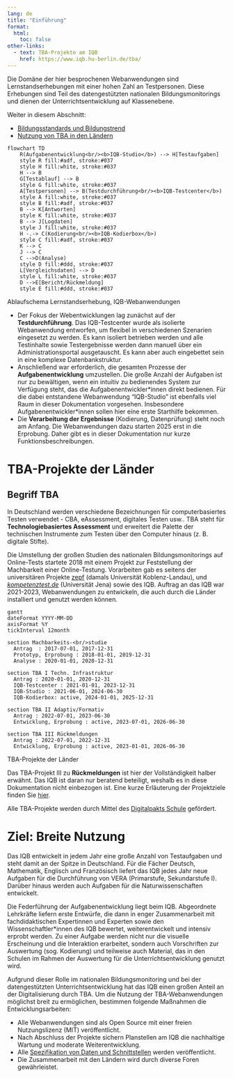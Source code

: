 ```yaml
---
lang: de
title: "Einführung"
format:
  html:
    toc: false
other-links:
  - text: TBA-Projekte am IQB
    href: https://www.iqb.hu-berlin.de/tba/
---
```


Die Domäne der hier besprochenen Webanwendungen sind Lernstandserhebungen mit einer hohen Zahl an Testpersonen. Diese Erhebungen sind Teil des datengestützten nationalen Bildungsmonitorings und dienen der Unterrichtsentwicklung auf Klassenebene.

Weiter in diesem Abschnitt:

* [Bildungsstandards und Bildungstrend](bt.qmd)
* [Nutzung von TBA in den Ländern](vera.qmd)

::: {#fig-tba-structure}
```mermaid
flowchart TD
    R(Aufgabenentwicklung<br/><b>IQB-Studio</b>) --> H[Testaufgaben]
    style R fill:#adf, stroke:#037
    style H fill:white, stroke:#037
    H --> B
    G[Testablauf] --> B
    style G fill:white, stroke:#037
    A[Testpersonen] --> B(Testdurchführung<br/><b>IQB-Testcenter</b>)
    style A fill:white, stroke:#037
    style B fill:#adf, stroke:#037
    B --> K[Antworten]
    style K fill:white, stroke:#037
    B --> J[Logdaten]
    style J fill:white, stroke:#037
    H -.-> C(Kodierung<br/><b>IQB-Kodierbox</b>)
    style C fill:#adf, stroke:#037
    K --> C
    J --> C
    C -->D(Analyse)
    style D fill:#ddd, stroke:#037
    L[Vergleichsdaten] --> D
    style L fill:white, stroke:#037
    D -->E[Bericht/Rückmeldung]
    style E fill:#ddd, stroke:#037
```
Ablaufschema Lernstandserhebung, IQB-Webanwendungen
:::

* Der Fokus der Webentwicklungen lag zunächst auf der **Testdurchführung**. Das IQB-Testcenter wurde als isolierte Webanwendung entworfen, um flexibel in verschiedenen Szenarien eingesetzt zu werden. Es kann isoliert betrieben werden und alle Testinhalte sowie Testergebnisse werden dann manuell über ein Administrationsportal ausgetauscht. Es kann aber auch eingebettet sein in eine komplexe Datenbankstruktur.
* Anschließend war erforderlich, die gesamten Prozesse der **Aufgabenentwicklung** umzustellen. Die große Anzahl der Aufgaben ist nur zu bewältigen, wenn ein intuitiv zu bedienendes System zur Verfügung steht, das die Aufgabenentwickler\*innen direkt bedienen. Für die dabei entstandene Webanwendung "IQB-Studio" ist ebenfalls viel Raum in dieser Dokumentation vorgesehen. Insbesondere Aufgabenentwickler\*innen sollen hier eine erste Starthilfe bekommen.
* Die **Verarbeitung der Ergebnisse** (Kodierung, Datenprüfung) steht noch am Anfang. Die Webanwendungen dazu starten 2025 erst in die Erprobung. Daher gibt es in dieser Dokumentation nur kurze Funktionsbeschreibungen.

# TBA-Projekte der Länder

::: {.callout-note}
## Begriff TBA

In Deutschland werden verschiedene Bezeichnungen für computerbasiertes Testen verwendet - CBA, eAssessment, digitales Testen usw.. TBA steht für **Technologiebasiertes Assessment** und erweitert die Palette der technischen Instrumente zum Testen über den Computer hinaus (z. B. digitale Stifte).
:::

Die Umstellung der großen Studien des nationalen Bildungsmonitorings auf Online-Tests startete 2018 mit einem Projekt zur Feststellung der Machbarkeit einer Online-Testung. Vorarbeiten gab es seitens der universitären Projekte [zepf](https://www.zepf.eu/) (damals Universität Koblenz-Landau), und [*kompetenztest.de*](https://www.kompetenztest.de/) (Universität Jena) sowie des IQB. Auftrag an das IQB war 2021-2023, Webanwendungen zu entwickeln, die auch durch die Länder installiert und genutzt werden können.

::: {#fig-tba-timeline}
```mermaid
gantt
dateFormat YYYY-MM-DD
axisFormat %Y
tickInterval 12month

section Machbarkeits-<br/>studie
  Antrag  : 2017-07-01, 2017-12-31
  Prototyp, Erprobung : 2018-01-01, 2019-12-31
  Analyse : 2020-01-01, 2020-12-31

section TBA I Techn. Infrastruktur
  Antrag : 2020-01-01, 2020-12-31
  IQB-Testcenter : 2021-01-01, 2023-12-31
  IQB-Studio : 2021-06-01, 2024-06-30
  IQB-Kodierbox: active, 2024-01-01, 2025-12-31

section TBA II Adaptiv/Formativ
  Antrag : 2022-07-01, 2023-06-30
  Entwicklung, Erprobung : active, 2023-07-01, 2026-06-30

section TBA III Rückmeldungen
  Antrag : 2022-07-01, 2022-12-31
  Entwicklung, Erprobung : active, 2023-01-01, 2026-06-30
```
TBA-Projekte der Länder
:::

Das TBA-Projekt III zu **Rückmeldungen** ist hier der Vollständigkeit halber erwähnt. Das IQB ist daran nur beratend beteiligt, weshalb es in diese Dokumentation nicht einbezogen ist. Eine kurze Erläuterung der Projektziele finden Sie [hier](https://www.kmk.org/de/themen/bildung-in-der-digitalen-welt/laenderuebergreifende-projekte.html).

Alle TBA-Projekte werden durch Mittel des [Digitalpakts Schule](https://www.digitalpaktschule.de/index.html) gefördert.

# Ziel: Breite Nutzung

Das IQB entwickelt in jedem Jahr eine große Anzahl von Testaufgaben und steht damit an der Spitze in Deutschland. Für die Fächer Deutsch, Mathematik, Englisch und Französisch liefert das IQB jedes Jahr neue Aufgaben für die Durchführung von VERA (Primarstufe, Sekundarstufe I). Darüber hinaus werden auch Aufgaben für die Naturwissenschaften entwickelt.

Die Federführung der Aufgabenentwicklung liegt beim IQB. Abgeordnete Lehrkräfte liefern erste Entwürfe, die dann in enger Zusammenarbeit mit fachdidaktischen Expertinnen und Experten sowie den Wissenschaftler\*innen des IQB bewertet, weiterentwickelt und intensiv erprobt werden. Zu einer Aufgabe werden nicht nur die visuelle Erscheinung und die Interaktion erarbeitet, sondern auch Vorschriften zur Auswertung (sog. Kodierung) und teilweise auch Material, das in den Schulen im Rahmen der Auswertung für die Unterrichtsentwicklung genutzt wird.

Aufgrund dieser Rolle im nationalen Bildungsmonitoring und bei der datengestützten Unterrichtsentwicklung hat das IQB einen großen Anteil an der Digitalisierung durch TBA. Um die Nutzung der TBA-Webanwendungen möglichst breit zu ermöglichen, bestimmen folgende Maßnahmen die Entwicklungsarbeiten:

* Alle Webanwendungen sind als Open Source mit einer freien Nutzungslizenz (MIT) veröffentlicht.
* Nach Abschluss der Projekte sichern Planstellen am IQB die nachhaltige Wartung und moderate Weiterentwicklung.
* Alle [Spezifikation von Daten und Schnittstellen](https://iqb-specifications.github.io) werden veröffentlicht.
* Die Zusammenarbeit mit den Ländern wird durch diverse Foren gewährleistet.
